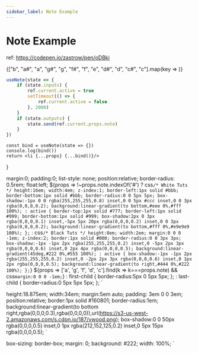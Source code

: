 ---
sidebar_label: Note Example
---

# Note Example


ref: https://codepen.io/zastrow/pen/oDBki

<Container>
  <Set>
    {["b", "a#", "a", "g#", "g", "f#", "f", "e", "d#", "d", "c#", "c"].map(key =>
      <Tut note={key} key={key}/>
    )}
  </Set>
</Container>

```js
useNote(state => {
    if (state.inputs) {
        ref.current.active = true
        setTimeout(() => {
            ref.current.active = false
        }, 2000)
    }
    if (state.outputs) {
        state.send(ref.current.props.note)
    }
})
```


    const bind = useNote(state => {})
    console.log(bind())
    return <li {...props} {...bind()}/>
}

  margin:0;
  padding:0;
  list-style: none;
  position:relative;
  border-radius: 0.5rem;
  float:left;
  ${props => !~props.note.indexOf('#')
  ? css`
    /* White Tuts */
    height:16em;
    width:4em;
    z-index:1;
    border-left:1px solid #bbb;
    border-bottom:1px solid #bbb;
    border-radius:0 0 5px 5px;
    box-shadow:-1px 0 0 rgba(255,255,255,0.8) inset,0 0 5px #ccc inset,0 0 3px rgba(0,0,0,0.2);
    background:linear-gradient(to bottom,#eee 0%,#fff 100%);
    : active {
      border-top:1px solid #777;
      border-left:1px solid #999;
      border-bottom:1px solid #999;
      box-shadow:2px 0 3px rgba(0,0,0,0.1) inset,-5px 5px 20px rgba(0,0,0,0.2) inset,0 0 3px rgba(0,0,0,0.2);
      background:linear-gradient(to bottom,#fff 0%,#e9e9e9 100%);
    };
  `
  : css`
    /* Black Tuts */
    height:8em;
    width:2em;
    margin:0 0 0 -1em;
    z-index:2;
    border:1px solid #000;
    border-radius:0 0 3px 3px;
    box-shadow:-1px -1px 2px rgba(255,255,255,0.2) inset,0 -5px 2px 3px rgba(0,0,0,0.6) inset,0 2px 4px rgba(0,0,0,0.5);
    background:linear-gradient(45deg,#222 0%,#555 100%);
    : active {
      box-shadow:-1px -1px 2px rgba(255,255,255,0.2) inset,0 -2px 2px 3px rgba(0,0,0,0.6) inset,0 1px 2px rgba(0,0,0,0.5);
      background:linear-gradient(to right,#444 0%,#222 100%);
    };
  `}
  ${props => ['a', 'g', 'f', 'd', 'c'].find(k => k===props.note) && css`
    margin:0 0 0 -1em;
  `}
  : first-child {
    border-radius:5px 0 5px 5px;
  };
  : last-child {
    border-radius:0 5px 5px 5px;
  };
`

  height:18.875em;
  width:34em;
  margin:5em auto;
  padding: 3em 0 0 3em;
  position:relative;
  border:1px solid #160801;
  border-radius:1em;
  background:linear-gradient(to bottom right,rgba(0,0,0,0.3),rgba(0,0,0,0)),url(https://s3-us-west-2.amazonaws.com/s.cdpn.io/187/vwood.png);
  box-shadow:0 0 50px rgba(0,0,0,0.5) inset,0 1px rgba(212,152,125,0.2) inset,0 5px 15px rgba(0,0,0,0.5);
`

  box-sizing: border-box;
  margin: 0;
  background: #222;
  width: 100%;
`
